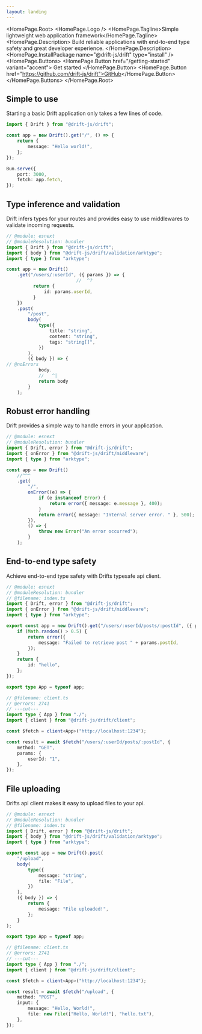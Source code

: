 ```yaml
---
layout: landing
---
```



<HomePage.Root>
    <HomePage.Logo />
    <HomePage.Tagline>Simple lightweight web application framework</HomePage.Tagline>
    <HomePage.Description>
        Build reliable applications with end-to-end type safety and great developer experience.
    </HomePage.Description>
    <HomePage.InstallPackage name="@drift-js/drift" type="install" />
    <HomePage.Buttons>
        <HomePage.Button href="/getting-started" variant="accent">
            Get started
        </HomePage.Button>
        <HomePage.Button href="https://github.com/drift-js/drift">GitHub</HomePage.Button>
    </HomePage.Buttons>
</HomePage.Root>

## Simple to use

Starting a basic Drift application only takes a few lines of code.

```ts twoslash title="src/index.ts"
import { Drift } from "@drift-js/drift";

const app = new Drift().get("/", () => {
    return {
        message: "Hello world!",
    };
});

Bun.serve({
    port: 3000,
    fetch: app.fetch,
});
```

## Type inference and validation

Drift infers types for your routes and provides easy to use middlewares to validate incoming requests.

```ts twoslash title="src/index.ts"
// @module: esnext
// @moduleResolution: bundler
import { Drift } from "@drift-js/drift";
import { body } from "@drift-js/drift/validation/arktype";
import { type } from "arktype";

const app = new Drift()
    .get("/users/:userId", ({ params }) => {
                          //  ^?
          return {
              id: params.userId,
          }
    })
    .post(
        "/post",
        body(
            type({
                title: "string",
                content: "string",
                tags: "string[]",
            })
        ),
        ({ body }) => {
// @noErrors
            body.
            //   ^|
            return body
        }
    );
```

## Robust error handling

Drift provides a simple way to handle errors in your application.

```ts twoslash title="src/index.ts"
// @module: esnext
// @moduleResolution: bundler
import { Drift, error } from "@drift-js/drift";
import { onError } from "@drift-js/drift/middleware";
import { type } from "arktype";

const app = new Drift()
    //^^^
    .get(
        "/",
        onError((e) => {
            if (e instanceof Error) {
                return error({ message: e.message }, 400);
            }
            return error({ message: "Internal server error. " }, 500);
        }),
        () => {
            throw new Error("An error occurred");
        }
    );
```

## End-to-end type safety

Achieve end-to-end type safety with Drifts typesafe api client.

```ts twoslash title="src/client.ts"
// @module: esnext
// @moduleResolution: bundler
// @filename: index.ts
import { Drift, error } from "@drift-js/drift";
import { onError } from "@drift-js/drift/middleware";
import { type } from "arktype";

export const app = new Drift().get("/users/:userId/posts/:postId", ({ params }) => {
    if (Math.random() > 0.5) {
        return error({
            message: "Failed to retrieve post " + params.postId,
        });
    }
    return {
        id: "hello",
    };
});

export type App = typeof app;

// @filename: client.ts
// @errors: 2741
// ---cut---
import type { App } from "./";
import { client } from "@drift-js/drift/client";

const $fetch = client<App>("http://localhost:1234");

const result = await $fetch("/users/:userId/posts/:postId", {
    method: "GET",
    params: {
        userId: "1",
    },
});
```

## File uploading

Drifts api client makes it easy to upload files to your api.

```ts twoslash title="src/client.ts"
// @module: esnext
// @moduleResolution: bundler
// @filename: index.ts
import { Drift, error } from "@drift-js/drift";
import { body } from "@drift-js/drift/validation/arktype";
import { type } from "arktype";

export const app = new Drift().post(
    "/upload",
    body(
        type({
            message: "string",
            file: "File",
        })
    ),
    ({ body }) => {
        return {
            message: "File uploaded!",
        };
    }
);

export type App = typeof app;

// @filename: client.ts
// @errors: 2741
// ---cut---
import type { App } from "./";
import { client } from "@drift-js/drift/client";

const $fetch = client<App>("http://localhost:1234");

const result = await $fetch("/upload", {
    method: "POST",
    input: {
        message: "Hello, World!",
        file: new File(["Hello, World!"], "hello.txt"),
    },
});
```
